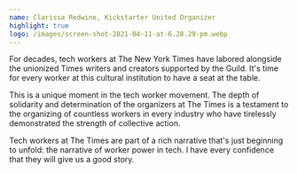 ```yaml
---
name: Clarissa Redwine, Kickstarter United Organizer
highlight: true
logo: /images/screen-shot-2021-04-11-at-6.28.29-pm.webp
---
```

For decades, tech workers at The New York Times have labored alongside the unionized Times writers and creators supported by the Guild. It's time for every worker at this cultural institution to have a seat at the table.

This is a unique moment in the tech worker movement. The depth of solidarity and determination of the organizers at The Times is a testament to the organizing of countless workers in every industry who have tirelessly demonstrated the strength of collective action.

Tech workers at The Times are part of a rich narrative that's just beginning to unfold: the narrative of worker power in tech. I have every confidence that they will give us a good story.

